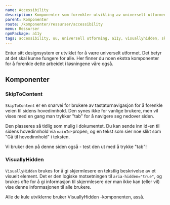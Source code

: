 ```yaml
---
name: Accessibility
description: Komponenter som forenkler utvikling av universelt utformede applikasjoner.
parent: Komponenter
route: /komponenter/ressurser/accessibility
menu: Ressurser
npmPackage: a11y
tags: accessibility, uu, universell utforming, a11y, visuallyhidden, skiptocontent
---
```



<PageHeader>
  Entur sitt designsystem er utviklet for å være universelt utformet. Det betyr
  at det skal kunne fungere for alle. Her finner du noen ekstra komponenter for
  å forenkle dette arbeidet i løsningene våre også.
</PageHeader>

## Komponenter

### SkipToContent

<ImportStatement imports="SkipToContent" />
<Props of={SkipToContent} />

`SkipToContent` er en snarvei for brukere av tastaturnavigasjon for å forenkle veien til sidens hovedinnhold. Den synes ikke for vanlige brukere, men vil vises med en gang man trykker "tab" for å navigere seg nedover siden.

Den plasseres så tidlig som mulig i dokumentet. Du kan sende inn id-en til sidens hovedinnhold via `mainId`-propen, og en tekst som sier noe slikt som "Gå til hovedinnhold" i teksten.

Vi bruker den på denne siden også - test den ut med å trykke "tab"!

### VisuallyHidden

<ImportStatement imports="VisuallyHidden" />
<Props of={VisuallyHidden} />

`VisuallyHidden` brukes for å gi skjermlesere en tekstlig beskrivelse av et visuelt element. Det er den logiske motsetningen til `aria-hidden="true"`, og brukes ofte for å gi informasjon til skjermlesere der man ikke kan (eller vil) vise denne informasjonen til alle brukere.

<VisuallyHidden>
  Alle de kule utviklerne bruker <CodeText>VisuallyHidden</CodeText>
  -komponenten, asså.
</VisuallyHidden>
